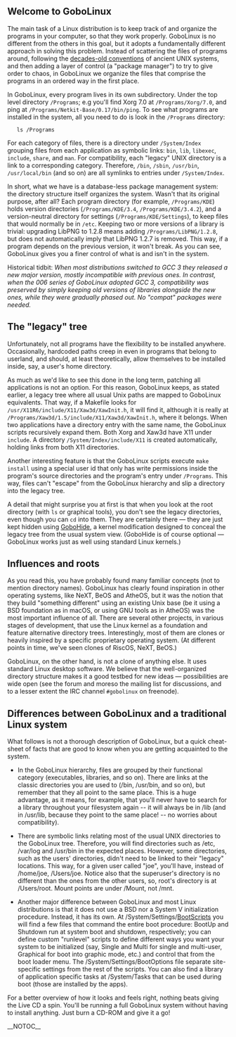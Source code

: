 {{Handbook Navigation}}

==  Welcome to GoboLinux ==

The main task of a Linux distribution is to keep track of and organize the programs in your computer, so that they work properly. GoboLinux is no different from the others in this goal, but it adopts a fundamentally different approach in solving this problem. Instead of scattering the files of programs around, following the [https://en.wikipedia.org/wiki/Filesystem_Hierarchy_Standard decades-old conventions] of ancient UNIX systems, and then adding a layer of control (a "package manager") to try to give order to chaos, in GoboLinux we organize the files that comprise the programs in an ordered way in the first place.

In GoboLinux, every program lives in its own subdirectory. Under the top level directory <code>/Programs</code>; e.g you'll find Xorg 7.0 at <code>/Programs/Xorg/7.0</code>, and ping at <code>/Programs/Netkit-Base/0.17/bin/ping</code>. To see what programs are installed in the system, all you need to do is look in the <code>/Programs</code> directory:

    ls /Programs

For each category of files, there is a directory under <code>/System/Index</code> grouping files from each application as symbolic links: <code>bin</code>, <code>lib</code>, <code>libexec</code>, <code>include</code>, <code>share</code>, and <code>man</code>. For compatibility, each "legacy" UNIX directory is a link to a corresponding category. Therefore, <code>/bin</code>, <code>/sbin</code>, <code>/usr/bin</code>, <code>/usr/local/bin</code> (and so on) are all symlinks to entries under <code>/System/Index</code>.

In short, what we have is a database-less package management system: the directory structure itself organizes the system.  Wasn't that its original purpose, after all?  Each program directory (for example, <code>/Programs/KDE</code>) holds version directories (<code>/Programs/KDE/3.4</code>, <code>/Programs/KDE/3.4.2</code>), and a version-neutral directory for settings (<code>/Programs/KDE/Settings</code>), to keep files that would normally be in <code>/etc</code>. Keeping two or more versions of a library is trivial: upgrading LibPNG to 1.2.8 means adding <code>/Programs/LibPNG/1.2.8</code>, but does not automatically imply that LibPNG 1.2.7 is removed. This way, if a program depends on the previous version, it won't break. As you can see, GoboLinux gives you a finer control of what is and isn't in the system.

Historical tidbit: ''When most distributions switched to GCC 3 they released a new major version, mostly incompatible with previous ones. In contrast, when the 006 series of GoboLinux adopted GCC 3, compatibility was preserved by simply keeping old versions of libraries alongside the new ones, while they were gradually phased out. No "compat" packages were needed.''

==  The "legacy" tree ==

Unfortunately, not all programs have the flexibility to be installed anywhere. Occasionally, hardcoded paths creep in even in programs that belong to userland, and should, at least theoretically, allow themselves to be installed inside, say, a user's home directory.

As much as we'd like to see this done in the long term, patching all applications is not an option. For this reason, GoboLinux keeps, as stated earlier, a legacy tree where all usual Unix paths are mapped to GoboLinux equivalents. That way, if a Makefile looks for <code>/usr/X11R6/include/X11/Xaw3d/XawInit.h</code>, it will find it, although it is really at <code>/Programs/Xaw3d/1.5/include/X11/Xaw3d/XawInit.h</code>, where it belongs. When two applications have a directory entry with the same name, the GoboLinux scripts recursively expand them. Both Xorg and Xaw3d have X11 under <code>include</code>.  A directory <code>/System/Index/include/X11</code> is created automatically, holding links from both X11 directories.

Another interesting feature is that the GoboLinux scripts execute <code>make install</code> using a special user id that only has write permissions inside the program's source directories and the program's entry under <code>/Programs</code>. This way, files can't "escape" from the GoboLinux hierarchy and slip a directory into the legacy tree.

A detail that might surprise you at first is that when you look at the root directory (with <code>ls</code> or graphical tools), you don't see the legacy directories, even though you can <code>cd</code> into them. They are certainly there — they are just kept hidden using [[GoboHide]], a kernel modification designed to conceal the legacy tree from the usual system view. (GoboHide is of course optional — GoboLinux works just as well using standard Linux kernels.)

==  Influences and roots ==

As you read this, you have probably found many familiar concepts (not to mention directory names). GoboLinux has clearly found inspiration in other operating systems, like NeXT, BeOS and AtheOS, but it was the notion that they build "something different" using an existing Unix base (be it using a BSD foundation as in macOS, or using GNU tools as in AtheOS) was the most important influence of all. There are several other projects, in various stages of development, that use the Linux kernel as a foundation and feature alternative directory trees. Interestingly, most of them are clones or heavily inspired by a specific proprietary operating system. (At different points in time, we've seen clones of RiscOS, NeXT, BeOS.)

GoboLinux, on the other hand, is not a clone of anything else. It uses standard Linux desktop software. 
We believe that the well-organized directory structure makes it a good testbed for new ideas — possibilities are wide open (see the forum and moreso the mailing list for discussions, and to a lesser extent the IRC channel <code>#gobolinux</code> on freenode).

==  Differences between GoboLinux and a traditional Linux system ==

What follows is not a thorough description of GoboLinux, but a quick cheat-sheet of facts that are good to know when you are getting acquainted to the system.

* In the GoboLinux hierarchy, files are grouped by their functional category (executables, libraries, and so on). There are links at the classic directories you are used to (/bin, /usr/bin, and so on), but remember that they all point to the same place. This is a huge advantage, as it means, for example, that you'll never have to search for a library throughout your filesystem again -- it will always be in /lib (and in /usr/lib, because they point to the same place! -- no worries about compatibility).

* There are symbolic links relating most of the usual UNIX directories to the GoboLinux tree. Therefore, you will find directories such as /etc, /var/log and /usr/bin in the expected places. However, some directories, such as the users' directories, didn't need to be linked to their "legacy" locations. This way, for a given user called "joe", you'll have, instead of /home/joe, /Users/joe. Notice also that the superuser's directory is no different than the ones from the other users, so, root's directory is at /Users/root. Mount points are under /Mount, not /mnt.

* Another major difference between GoboLinux and most Linux distributions is that it does not use a BSD nor a System V initialization procedure. Instead, it has its own. At /System/Settings/[[BootScripts]] you will find a few files that command the entire boot procedure: BootUp and Shutdown run at system boot and shutdown, respectively; you can define custom "runlevel" scripts to define different ways you want your system to be initialized (say, Single and Multi for single and multi-user, Graphical for boot into graphic mode, etc.) and control that from the boot loader menu. The /System/Settings/BootOptions file separate site-specific settings from the rest of the scripts. You can also find a library of application specific tasks at /System/Tasks that can be used during boot (those are installed by the apps).

For a better overview of how it looks and feels right, nothing beats giving the Live CD a spin.
You'll be running a full GoboLinux system without having to install anything.
Just burn a CD-ROM and give it a go!

__NOTOC__

